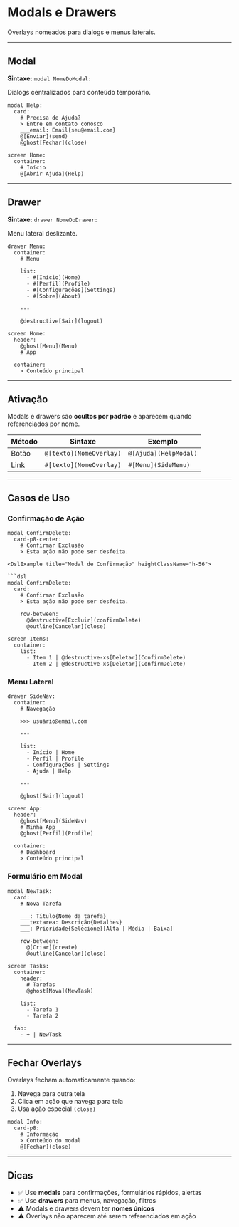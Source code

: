 # Modals e Drawers


Overlays nomeados para dialogs e menus laterais.

---

## Modal

**Sintaxe:** `modal NomeDoModal:`

Dialogs centralizados para conteúdo temporário.

<DslExample title="Declarar Modal" heightClassName="h-48">

```dsl
modal Help:
  card:
    # Precisa de Ajuda?
    > Entre em contato conosco
    ___email: Email{seu@email.com}
    @[Enviar](send)
    @ghost[Fechar](close)

screen Home:
  container:
    # Início
    @[Abrir Ajuda](Help)
```

</DslExample>

---

## Drawer

**Sintaxe:** `drawer NomeDoDrawer:`

Menu lateral deslizante.

<DslExample title="Declarar Drawer" heightClassName="h-56">

```dsl
drawer Menu:
  container:
    # Menu
    
    list:
      - #[Início](Home)
      - #[Perfil](Profile)
      - #[Configurações](Settings)
      - #[Sobre](About)
    
    ---
    
    @destructive[Sair](logout)

screen Home:
  header:
    @ghost[Menu](Menu)
    # App
  
  container:
    > Conteúdo principal
```

</DslExample>

---

## Ativação

Modals e drawers são **ocultos por padrão** e aparecem quando referenciados por nome.

| Método | Sintaxe | Exemplo |
|--------|---------|---------|
| Botão | `@[texto](NomeOverlay)` | `@[Ajuda](HelpModal)` |
| Link | `#[texto](NomeOverlay)` | `#[Menu](SideMenu)` |

---

## Casos de Uso

### Confirmação de Ação

<DslExample title="Modal de Confirmação" heightClassName="h-56">

```dsl
modal ConfirmDelete:
  card-p8-center:
    # Confirmar Exclusão
    > Esta ação não pode ser desfeita.
    
<DslExample title="Modal de Confirmação" heightClassName="h-56">

```dsl
modal ConfirmDelete:
  card:
    # Confirmar Exclusão
    > Esta ação não pode ser desfeita.
    
    row-between:
      @destructive[Excluir](confirmDelete)
      @outline[Cancelar](close)

screen Items:
  container:
    list:
      - Item 1 | @destructive-xs[Deletar](ConfirmDelete)
      - Item 2 | @destructive-xs[Deletar](ConfirmDelete)
```

</DslExample>

### Menu Lateral

<DslExample title="Drawer de Navegação" heightClassName="h-64">

```dsl
drawer SideNav:
  container:
    # Navegação
    
    >>> usuário@email.com
    
    ---
    
    list:
      - Início | Home
      - Perfil | Profile
      - Configurações | Settings
      - Ajuda | Help
    
    ---
    
    @ghost[Sair](logout)

screen App:
  header:
    @ghost[Menu](SideNav)
    # Minha App
    @ghost[Perfil](Profile)
  
  container:
    # Dashboard
    > Conteúdo principal
```

</DslExample>

### Formulário em Modal

<DslExample title="Modal com Formulário" heightClassName="h-64">

```dsl
modal NewTask:
  card:
    # Nova Tarefa
    
    ___: Título{Nome da tarefa}
    ___textarea: Descrição{Detalhes}
    ___: Prioridade{Selecione}[Alta | Média | Baixa]
    
    row-between:
      @[Criar](create)
      @outline[Cancelar](close)

screen Tasks:
  container:
    header:
      # Tarefas
      @ghost[Nova](NewTask)
    
    list:
      - Tarefa 1
      - Tarefa 2
  
  fab:
    - + | NewTask
```

</DslExample>

---

## Fechar Overlays

Overlays fecham automaticamente quando:
1. Navega para outra tela
2. Clica em ação que navega para tela
3. Usa ação especial `(close)`

<DslExample title="Fechar Explicitamente" heightClassName="h-40">

```dsl
modal Info:
  card-p8:
    # Informação
    > Conteúdo do modal
    @[Fechar](close)
```

</DslExample>

---

## Dicas

- ✅ Use **modals** para confirmações, formulários rápidos, alertas
- ✅ Use **drawers** para menus, navegação, filtros
- ⚠️ Modals e drawers devem ter **nomes únicos**
- ⚠️ Overlays não aparecem até serem referenciados em ação
